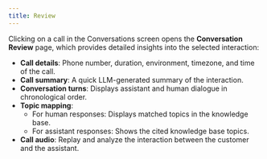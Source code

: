 ```yaml
---
title: Review
---
```


Clicking on a call in the Conversations screen opens the **Conversation Review** page, which provides detailed insights into the selected interaction:
- **Call details**: Phone number, duration, environment, timezone, and time of the call.
- **Call summary**: A quick LLM-generated summary of the interaction.
- **Conversation turns**: Displays assistant and human dialogue in chronological order.
- **Topic mapping**:
  - For human responses: Displays matched topics in the knowledge base.
  - For assistant responses: Shows the cited knowledge base topics.
- **Call audio**: Replay and analyze the interaction between the customer and the assistant.